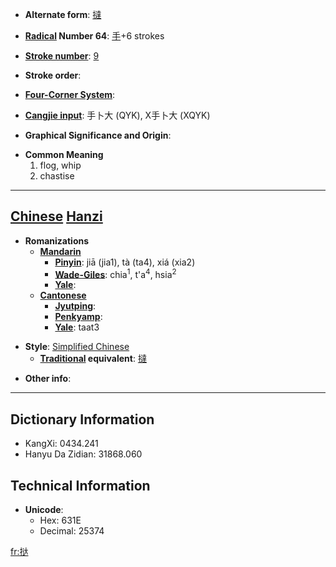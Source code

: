 * '''Alternate form''': [[撻]]

* '''[[Wiktionary:Chinese radical index| Radical]] Number 64''': [[Wiktionary:Chinese radical index 手|手]]+6 strokes

* '''[[Wiktionary:Chinese total strokes index|Stroke number]]''': [[Wiktionary:Chinese total strokes index 9|9]]

* '''Stroke order''': 

* '''[[Wiktionary:Chinese four corner index|Four-Corner System]]''': 

* '''[[Wiktionary:Chinese Cangjie index|Cangjie input]]''': 手卜大 (QYK), X手卜大 (XQYK)

* '''Graphical Significance and Origin''': 

* '''Common Meaning'''
*#flog, whip
*# chastise


----

== [[Chinese]] [[Hanzi]] ==

* '''Romanizations'''
** '''[[Mandarin]]'''
*** '''[[Pinyin]]''': jiā (jia1), tà (ta4), xiá (xia2)
*** '''[[Wade-Giles]]''': chia<sup>1</sup>, t'a<sup>4</sup>, hsia<sup>2</sup>
*** '''[[Yale]]''': 
** '''[[Cantonese]]'''
*** '''[[Jyutping]]''':
*** '''[[Penkyamp]]''': 
*** '''[[Yale]]''': taat3

* '''Style''': [[Simplified Chinese]] 
** '''[[Traditional Chinese|Traditional]] equivalent''': [[撻]]

* '''Other info''': 

----

== Dictionary Information ==

* KangXi: 0434.241
* Hanyu Da Zidian: 31868.060

== Technical Information ==

* '''Unicode''':
** Hex: 631E
** Decimal: 25374

[[fr:挞]]
